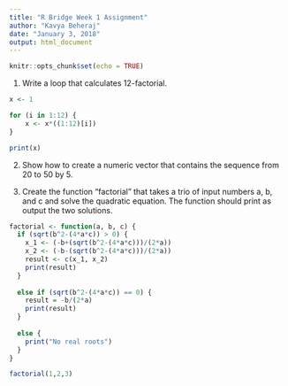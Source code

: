 ```yaml
---
title: "R Bridge Week 1 Assignment"
author: "Kavya Beheraj"
date: "January 3, 2018"
output: html_document
---
```


```r
knitr::opts_chunk$set(echo = TRUE)
```

1. Write a loop that calculates 12-factorial.

```r

x <- 1

for (i in 1:12) {
    x <- x*((1:12)[i])
}

print(x)

```

2. Show how to create a numeric vector that contains the sequence from 20 to 50 by 5.



3. Create the function "factorial" that takes a trio of input numbers a, b, and c and solve the quadratic equation. The function should print as output the two solutions.

```r

factorial <- function(a, b, c) {
  if (sqrt(b^2-(4*a*c)) > 0) {
    x_1 <- (-b+(sqrt(b^2-(4*a*c)))/(2*a))
    x_2 <- (-b-(sqrt(b^2-(4*a*c)))/(2*a))
    result <- c(x_1, x_2)
    print(result)
  }
  
  else if (sqrt(b^2-(4*a*c)) == 0) {
    result = -b/(2*a)
    print(result)
  }
  
  else {
    print("No real roots")
  }
}

factorial(1,2,3)


```